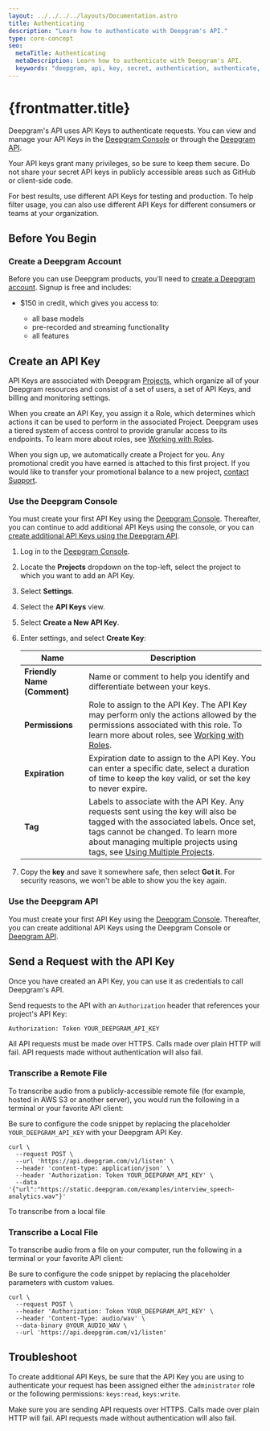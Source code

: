 ---
layout: ../../../../layouts/Documentation.astro
title: Authenticating
description: "Learn how to authenticate with Deepgram's API."
type: core-concept
seo:
  metaTitle: Authenticating
  metaDescription: Learn how to authenticate with Deepgram's API.
  keywords: "deepgram, api, key, secret, authentication, authenticate, authenticating"
---

# {frontmatter.title}

Deepgram's API uses API Keys to authenticate requests. You can view and manage your API Keys in the [Deepgram Console](https://console.deepgram.com) or through the [Deepgram API](/api-reference/).

Your API keys grant many privileges, so be sure to keep them secure. Do not share your secret API keys in publicly accessible areas such as GitHub or client-side code.

For best results, use different API Keys for testing and production. To help filter usage, you can also use different API Keys for different consumers or teams at your organization.

## Before You Begin

### Create a Deepgram Account

Before you can use Deepgram products, you'll need to [create a Deepgram account](https://console.deepgram.com/signup?jump=keys). Signup is free and includes:

- $150 in credit, which gives you access to:

  - all base models
  - pre-recorded and streaming functionality
  - all features

## Create an API Key

API Keys are associated with Deepgram [Projects](/documentation/getting-started/projects/), which organize all of your Deepgram resources and consist of a set of users, a set of API Keys, and billing and monitoring settings.

When you create an API Key, you assign it a Role, which determines which actions it can be used to perform in the associated Project. Deepgram uses a tiered system of access control to provide granular access to its endpoints. To learn more about roles, see [Working with Roles](/documentation/getting-started/roles/).

<Alert type="warning">

When you sign up, we automatically create a Project for you. Any promotional credit you have earned is attached to this first project. If you would like to transfer your promotional balance to a new project, [contact Support](/support/).

</Alert>

### Use the Deepgram Console

You must create your first API Key using the [Deepgram Console](https://console.deepgram.com/signup?jump=keys). Thereafter, you can continue to add additional API Keys using the console, or you can [create additional API Keys using the Deepgram API](#use-the-deepgram-api).

1. Log in to the [Deepgram Console](https://console.deepgram.com).

2. Locate the **Projects** dropdown on the top-left, select the project to which you want to add an API Key.

3. Select **Settings**.

4. Select the **API Keys** view.

5. Select **Create a New API Key**.

6. Enter settings, and select **Create Key**:

   | Name                        | Description                                                                                                                                                                                                                                                                                          |
   | --------------------------- | ---------------------------------------------------------------------------------------------------------------------------------------------------------------------------------------------------------------------------------------------------------------------------------------------------- |
   | **Friendly Name (Comment)** | Name or comment to help you identify and differentiate between your keys.                                                                                                                                                                                                                            |
   | **Permissions**             | Role to assign to the API Key. The API Key may perform only the actions allowed by the permissions associated with this role. To learn more about roles, see [Working with Roles](/documentation/getting-started/roles/).                                                                            |
   | **Expiration**              | Expiration date to assign to the API Key. You can enter a specific date, select a duration of time to keep the key valid, or set the key to never expire.                                                                                                                                            |
   | **Tag**                     | Labels to associate with the API Key. Any requests sent using the key will also be tagged with the associated labels. Once set, tags cannot be changed. To learn more about managing multiple projects using tags, see [Using Multiple Projects](/documentation/getting-started/multiple-projects/). |

7. Copy the **key** and save it somewhere safe, then select **Got it**. For security reasons, we won't be able to show you the key again.

### Use the Deepgram API

You must create your first API Key using the [Deepgram Console](https://console.deepgram.com). Thereafter, you can create additional API Keys using the Deepgram Console or [Deepgram API](/api-reference/#keys-create).

## Send a Request with the API Key

Once you have created an API Key, you can use it as credentials to call Deepgram's API.

Send requests to the API with an `Authorization` header that references your project's API Key:

```bash
Authorization: Token YOUR_DEEPGRAM_API_KEY
```

All API requests must be made over HTTPS. Calls made over plain HTTP will fail. API requests made without authentication will also fail.

### Transcribe a Remote File

To transcribe audio from a publicly-accessible remote file (for example, hosted in AWS S3 or another server), you would run the following in a terminal or your favorite API client:

<Alert type="info">

Be sure to configure the code snippet by replacing the placeholder `YOUR_DEEPGRAM_API_KEY` with your Deepgram API Key.

</Alert>

<CodeGroup title="curl">

<CodeBlock label="curl" active>

```curl
curl \
  --request POST \
  --url 'https://api.deepgram.com/v1/listen' \
  --header 'content-type: application/json' \
  --header 'Authorization: Token YOUR_DEEPGRAM_API_KEY' \
  --data '{"url":"https://static.deepgram.com/examples/interview_speech-analytics.wav"}'
```

</CodeBlock>

</CodeGroup>

To transcribe from a local file

### Transcribe a Local File

To transcribe audio from a file on your computer, run the following in a terminal or your favorite API client:

<Alert type="info">

Be sure to configure the code snippet by replacing the placeholder parameters with custom values.

</Alert>

<CodeGroup title="curl">

<CodeBlock label="curl" active>

```curl
curl \
  --request POST \
  --header 'Authorization: Token YOUR_DEEPGRAM_API_KEY' \
  --header 'Content-Type: audio/wav' \
  --data-binary @YOUR_AUDIO_WAV \
  --url 'https://api.deepgram.com/v1/listen'
```

</CodeBlock>

</CodeGroup>

## Troubleshoot

To create additional API Keys, be sure that the API Key you are using to authenticate your request has been assigned either the `administrator` role or the following permissions: `keys:read`, `keys:write`.

Make sure you are sending API requests over HTTPS. Calls made over plain HTTP will fail. API requests made without authentication will also fail.
